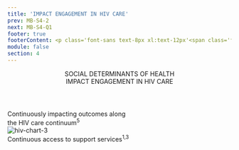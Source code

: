 ```yaml
---
title: 'IMPACT ENGAGEMENT IN HIV CARE'
prev: MB-S4-2
next: MB-S4-Q1
footer: true
footerContent: <p class='font-sans text-8px xl:text-12px'<span class='font-bold'> Reference&#58; 1. </span>Achieving Together&#58; A Plan to End the HIV Epidemic in Texas. A Status-Neutral Approach&#58; Achieving Together to End the HIV Epidemic. June 18, 2020. Accessed May 19, 2022. https://achievingtogethertx.org/wp-content/uploads/2020/11/Status-Neutral-White-Paper_06182020.pdf <b>2.</b> Myers JE, Braunstein SL, Xia Q, et al. Redefining prevention and care&#58; a status-neutral approach to HIV. Open Forum Infect Dis. 2018;5(6):ofy097. doi:10.1093/ofid/ofy097 <b>3.</b> Ford MA, Spicer CM. Committee on Review Data Systems for Monitoring HIV Care; Institute of Medicine, eds. Monitoring HIV Care in the United States&#58; Indicators and Data Systems. Washington (DC)&#58; National Academies Press (US); March 15, 2012. <b>4.</b> Healthy People 2030&#58; U.S. Department of Health and Human Services, Office of Disease Prevention and Health Promotion. Accessed May 20, 2022. https://health.gov/healthypeople/priority-areas/social-determinants-health 5. Abgrall S, Del Amo J. Effect of sociodemographic factors on survival of people living with HIV. Curr Opin HIV AIDS. 2016;11(5):501-506. doi:10.1097/COH.0000000000000301</p>
module: false
section: 4
---
```


<Header>
  SOCIAL DETERMINANTS OF HEALTH <br />
  <span className="text-red">IMPACT ENGAGEMENT IN HIV CARE</span>
</Header>
<div class="flex flex-col mt-8 justify-center items-center font-sans text-[#707070]">
  <div>Continuously impacting outcomes along</div>
  <div>
    the HIV care continuum<sup>5</sup>
  </div>
</div>
<PotatoLayout class="flex justify-center items-center">
  <HivChart varient3 />
  <div>
    <img src="/home.png" alt="hiv-chart-3" />
  </div>
</PotatoLayout>
<div class="flex flex-col mt-8 justify-center items-center font-sans text-[#707070]">
  <div>
    Continuous access to support services<sup>1,3</sup>
  </div>
</div>

